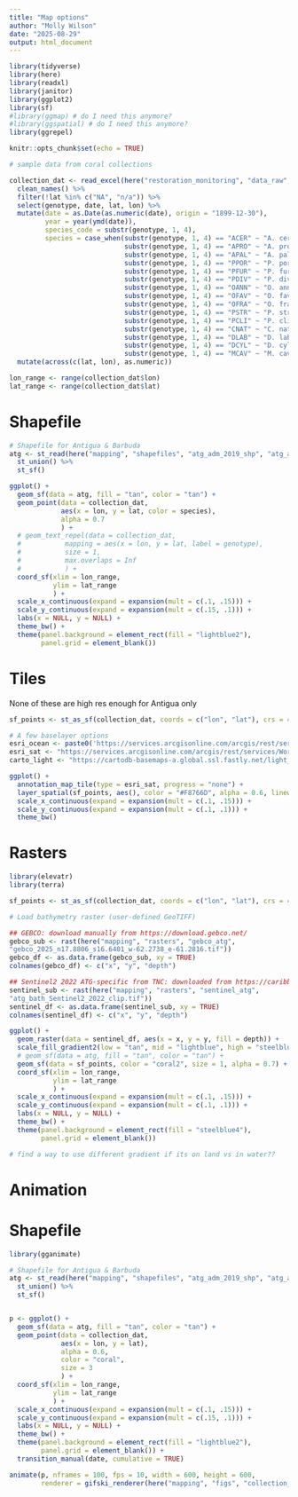 ```yaml
---
title: "Map options"
author: "Molly Wilson"
date: "2025-08-29"
output: html_document
---
```


```r
library(tidyverse)
library(here)
library(readxl)
library(janitor)
library(ggplot2)
library(sf)
#library(ggmap) # do I need this anymore?
#library(ggspatial) # do I need this anymore?
library(ggrepel)

knitr::opts_chunk$set(echo = TRUE)
```

```r
# sample data from coral collections

collection_dat <- read_excel(here("restoration_monitoring", "data_raw", "Genotype tracking.xlsx"), sheet = "collection") %>% 
  clean_names() %>%
  filter(!lat %in% c("NA", "n/a")) %>%
  select(genotype, date, lat, lon) %>%
  mutate(date = as.Date(as.numeric(date), origin = "1899-12-30"),
         year = year(ymd(date)),
         species_code = substr(genotype, 1, 4),
         species = case_when(substr(genotype, 1, 4) == "ACER" ~ "A. cervicornis",
                             substr(genotype, 1, 4) == "APRO" ~ "A. prolifera",
                             substr(genotype, 1, 4) == "APAL" ~ "A. palmata",
                             substr(genotype, 1, 4) == "PPOR" ~ "P. porites",
                             substr(genotype, 1, 4) == "PFUR" ~ "P. furcata",
                             substr(genotype, 1, 4) == "PDIV" ~ "P. divaricata",
                             substr(genotype, 1, 4) == "OANN" ~ "O. annularis",
                             substr(genotype, 1, 4) == "OFAV" ~ "O. faveolata",
                             substr(genotype, 1, 4) == "OFRA" ~ "O. franksi",
                             substr(genotype, 1, 4) == "PSTR" ~ "P. strigosa",
                             substr(genotype, 1, 4) == "PCLI" ~ "P. clivosa",
                             substr(genotype, 1, 4) == "CNAT" ~ "C. natans",
                             substr(genotype, 1, 4) == "DLAB" ~ "D. labyrinthiformis",
                             substr(genotype, 1, 4) == "DCYL" ~ "D. cylindrus",
                             substr(genotype, 1, 4) == "MCAV" ~ "M. cavernosa")) %>%
  mutate(across(c(lat, lon), as.numeric))

lon_range <- range(collection_dat$lon)
lat_range <- range(collection_dat$lat)
```

# Shapefile
```r
# Shapefile for Antigua & Barbuda
atg <- st_read(here("mapping", "shapefiles", "atg_adm_2019_shp", "atg_admbnda_adm1_2019.shp")) %>%
  st_union() %>%
  st_sf()

ggplot() +
  geom_sf(data = atg, fill = "tan", color = "tan") +
  geom_point(data = collection_dat, 
             aes(x = lon, y = lat, color = species), 
             alpha = 0.7
             ) +
  # geom_text_repel(data = collection_dat,
  #           mapping = aes(x = lon, y = lat, label = genotype),
  #           size = 1,
  #           max.overlaps = Inf
  #           ) +
  coord_sf(xlim = lon_range,
           ylim = lat_range
           ) +
  scale_x_continuous(expand = expansion(mult = c(.1, .15))) +
  scale_y_continuous(expand = expansion(mult = c(.15, .1))) +
  labs(x = NULL, y = NULL) +
  theme_bw() +
  theme(panel.background = element_rect(fill = "lightblue2"),
        panel.grid = element_blank())
```


# Tiles

None of these are high res enough for Antigua only

```r
sf_points <- st_as_sf(collection_dat, coords = c("lon", "lat"), crs = 4326)

# A few baselayer options
esri_ocean <- paste0('https://services.arcgisonline.com/arcgis/rest/services/','Ocean/World_Ocean_Base/MapServer/tile/${z}/${y}/${x}.jpeg')
esri_sat <- "https://services.arcgisonline.com/arcgis/rest/services/World_Imagery/MapServer/tile/${z}/${y}/${x}.jpeg"
carto_light <- "https://cartodb-basemaps-a.global.ssl.fastly.net/light_all/${z}/${x}/${y}.png"

ggplot() + 
  annotation_map_tile(type = esri_sat, progress = "none") +
  layer_spatial(sf_points, aes(), color = "#F8766D", alpha = 0.6, linewidth = 0.75) +
  scale_x_continuous(expand = expansion(mult = c(.1, .15))) +
  scale_y_continuous(expand = expansion(mult = c(.1, .1))) +
  theme_bw()
```
# Rasters

```r
library(elevatr)
library(terra)

sf_points <- st_as_sf(collection_dat, coords = c("lon", "lat"), crs = 4326)

# Load bathymetry raster (user-defined GeoTIFF)

## GEBCO: download manually from https://download.gebco.net/
gebco_sub <- rast(here("mapping", "rasters", "gebco_atg",
"gebco_2025_n17.8806_s16.6401_w-62.2738_e-61.2816.tif"))
gebco_df <- as.data.frame(gebco_sub, xy = TRUE)
colnames(gebco_df) <- c("x", "y", "depth")

## Sentinel2 2022 ATG-specific from TNC: downloaded from https://caribbeanscienceatlas.tnc.org/maps/28371a902f414fef830cc2e6ff9b3d8f
sentinel_sub <- rast(here("mapping", "rasters", "sentinel_atg",
"atg_bath_Sentinel2_2022_clip.tif"))
sentinel_df <- as.data.frame(sentinel_sub, xy = TRUE)
colnames(sentinel_df) <- c("x", "y", "depth")

ggplot() +
  geom_raster(data = sentinel_df, aes(x = x, y = y, fill = depth)) +
  scale_fill_gradient2(low = "tan", mid = "lightblue", high = "steelblue4", midpoint = 0, name = "Depth (m)") +
  # geom_sf(data = atg, fill = "tan", color = "tan") +
  geom_sf(data = sf_points, color = "coral2", size = 1, alpha = 0.7) +
  coord_sf(xlim = lon_range,
           ylim = lat_range
           ) +
  scale_x_continuous(expand = expansion(mult = c(.1, .15))) +
  scale_y_continuous(expand = expansion(mult = c(.1, .1))) +
  labs(x = NULL, y = NULL) +
  theme_bw() +
  theme(panel.background = element_rect(fill = "steelblue4"),
        panel.grid = element_blank())

# find a way to use different gradient if its on land vs in water??

```

# Animation

# Shapefile
```r

library(gganimate)

# Shapefile for Antigua & Barbuda
atg <- st_read(here("mapping", "shapefiles", "atg_adm_2019_shp", "atg_admbnda_adm1_2019.shp")) %>%
  st_union() %>%
  st_sf()


p <- ggplot() +
  geom_sf(data = atg, fill = "tan", color = "tan") +
  geom_point(data = collection_dat, 
             aes(x = lon, y = lat), 
             alpha = 0.6,
             color = "coral",
             size = 3
             ) +
  coord_sf(xlim = lon_range,
           ylim = lat_range
           ) +
  scale_x_continuous(expand = expansion(mult = c(.1, .15))) +
  scale_y_continuous(expand = expansion(mult = c(.15, .1))) +
  labs(x = NULL, y = NULL) +
  theme_bw() +
  theme(panel.background = element_rect(fill = "lightblue2"),
        panel.grid = element_blank()) +
  transition_manual(date, cumulative = TRUE)

animate(p, nframes = 100, fps = 10, width = 600, height = 600,
        renderer = gifski_renderer(here("mapping", "figs", "collection_by_year.gif")))

```

